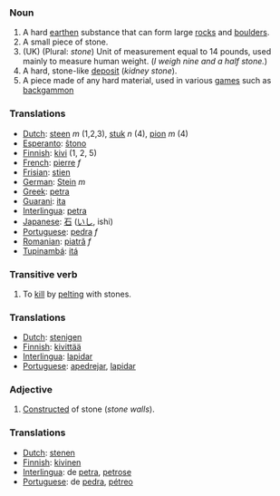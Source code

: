 ===Noun===
#A hard [[earth]]en substance that can form large [[rock]]s and [[boulder]]s.
#A small piece of stone.
#(UK) (Plural: <i>stone</i>) Unit of measurement equal to 14 pounds, used mainly to measure human weight.  (''I weigh nine and a half stone.'')
#A hard, stone-like [[deposit]] (''kidney stone'').
#A piece made of any hard material, used in various [[game]]s such as [[backgammon]]

=== Translations ===
*[[Dutch]]: [[steen]] ''m'' (1,2,3), [[stuk]] ''n'' (4), [[pion]] ''m'' (4)
*[[Esperanto]]: [[ŝtono]]
*[[Finnish]]: [[kivi]] (1, 2, 5)
*[[French]]: [[pierre]] ''f''
*[[Frisian]]: [[stien]]
*[[German]]: [[Stein]] ''m''
*[[Greek]]: [[petra]]
*[[Guarani]]: [[ita]]
*[[Interlingua]]: [[petra]]
*[[Japanese]]: [[石]] ([[いし]], ishi)
*[[Portuguese]]: [[pedra]] ''f''
*[[Romanian]]: [[piatră]] ''f''
*[[Tupinambá]]: [[itá]]

===Transitive verb===
#To [[kill]] by [[pelt]]ing with stones.

=== Translations ===
*[[Dutch]]: [[stenigen]]
*[[Finnish]]: [[kivittää]]
*[[Interlingua]]: [[lapidar]]
*[[Portuguese]]: [[apedrejar]], [[lapidar]]

===Adjective===
#[[Construct]]ed of stone (''stone walls'').

=== Translations ===
*[[Dutch]]: [[stenen]]
*[[Finnish]]: [[kivinen]]
*[[Interlingua]]: de [[petra]], [[petrose]]
*[[Portuguese]]: de [[pedra]], [[pétreo]]